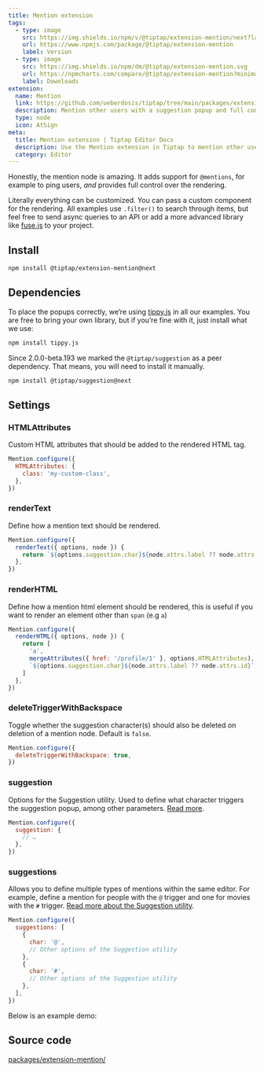 ```yaml
---
title: Mention extension
tags:
  - type: image
    src: https://img.shields.io/npm/v/@tiptap/extension-mention/next?label=version
    url: https://www.npmjs.com/package/@tiptap/extension-mention
    label: Version
  - type: image
    src: https://img.shields.io/npm/dm/@tiptap/extension-mention.svg
    url: https://npmcharts.com/compare/@tiptap/extension-mention?minimal=true
    label: Downloads
extension:
  name: Mention
  link: https://github.com/ueberdosis/tiptap/tree/main/packages/extension-mention
  description: Mention other users with a suggestion popup and full control over the rendering.
  type: node
  icon: AtSign
meta:
  title: Mention extension | Tiptap Editor Docs
  description: Use the Mention extension in Tiptap to mention other users with a suggestion popup. Learn more in our docs!
  category: Editor
---
```



Honestly, the mention node is amazing. It adds support for `@mentions`, for example to ping users, _and_ provides full control over the rendering.

Literally everything can be customized. You can pass a custom component for the rendering. All examples use `.filter()` to search through items, but feel free to send async queries to an API or add a more advanced library like [fuse.js](https://fusejs.io/) to your project.

<CodeDemo path="/Nodes/Mention" />

## Install

```bash
npm install @tiptap/extension-mention@next
```

## Dependencies

To place the popups correctly, we’re using [tippy.js](https://atomiks.github.io/tippyjs/) in all our examples. You are free to bring your own library, but if you’re fine with it, just install what we use:

```bash
npm install tippy.js
```

Since 2.0.0-beta.193 we marked the `@tiptap/suggestion` as a peer dependency. That means, you will need to install it manually.

```bash
npm install @tiptap/suggestion@next
```

## Settings

### HTMLAttributes

Custom HTML attributes that should be added to the rendered HTML tag.

```js
Mention.configure({
  HTMLAttributes: {
    class: 'my-custom-class',
  },
})
```

### renderText

Define how a mention text should be rendered.

```js
Mention.configure({
  renderText({ options, node }) {
    return `${options.suggestion.char}${node.attrs.label ?? node.attrs.id}`
  },
})
```

### renderHTML

Define how a mention html element should be rendered, this is useful if you want to render an element other than `span` (e.g `a`)

```js
Mention.configure({
  renderHTML({ options, node }) {
    return [
      'a',
      mergeAttributes({ href: '/profile/1' }, options.HTMLAttributes),
      `${options.suggestion.char}${node.attrs.label ?? node.attrs.id}`,
    ]
  },
})
```

### deleteTriggerWithBackspace

Toggle whether the suggestion character(s) should also be deleted on deletion of a mention node. Default is `false`.

```js
Mention.configure({
  deleteTriggerWithBackspace: true,
})
```

### suggestion

Options for the Suggestion utility. Used to define what character triggers the suggestion popup, among other parameters. [Read more](/editor/api/utilities/suggestion).

```js
Mention.configure({
  suggestion: {
    // …
  },
})
```

### suggestions

Allows you to define multiple types of mentions within the same editor. For example, define a mention for people with the `@` trigger and one for movies with the `#` trigger. [Read more about the Suggestion utility](/editor/api/utilities/suggestion).

```js
Mention.configure({
  suggestions: [
    {
      char: '@',
      // Other options of the Suggestion utility
    },
    {
      char: '#',
      // Other options of the Suggestion utility
    },
  ],
})
```

Below is an example demo:

<CodeDemo path="/Examples/MultiMention" />

## Source code

[packages/extension-mention/](https://github.com/ueberdosis/tiptap/blob/main/packages/extension-mention/)
